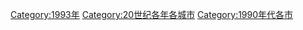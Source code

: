 [[Category:1993年|Category:1993年]]
[[Category:20世纪各年各城市|Category:20世纪各年各城市]]
[[Category:1990年代各市|Category:1990年代各市]]
